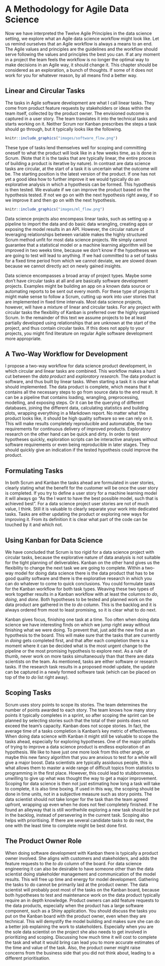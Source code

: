 # A Methodology for Agile Data Science

Now we have interpreted the Twelve Agile Principles in the data science setting, we explore what an Agile data science workflow might look like. 
Let us remind ourselves that an Agile workflow is always a means to an end. 
The Agile values and principles are the guidelines and the workflow should serve following the values and principles the best you can. 
If at any moment in a project the team feels the workflow is no longer the optimal way to make decisions in an Agile way, it should change it.
This chapter should be considered as an exploration, a bunch of thoughts. 
If some of it does not work for you for whatever reason, by all means find a better way.

## Linear and Circular Tasks

The tasks in Agile software development are what I call linear tasks. 
They come from product feature requests by stakeholders or ideas within the team itself, collected by the product owner. 
The envisioned outcome is captured in a user story. 
The team translates it into the technical tasks and starts working on it. 
Neither Scrum nor Kanban prescribes the steps a task should go through, but it typically looks like the following.

```r
knitr::include_graphics("images/software_flow.png")
```

These type of tasks lend themselves well for scoping and committing oneself to what the product will look like in a few weeks time, as is done in Scrum. 
(Note that it is the tasks that are typically linear, the entire process of building a product is iterative by nature).
In contrast are data science tasks are circular, at the start of a task it is uncertain what the outcome will be. 
The starting position is the latest version of the product. 
If one has not yet a good idea how to further improve it we would typically do an explorative analysis in which a hypothesis can be formed.
This hypothesis is then tested.
We evaluate if we can improve the product based on the hypothesis tested. 
If not we go on with the next hypothesis right away, if so we improve it and then go on with the next hypothesis.

```r
knitr::include_graphics("images/ml_flow.png")
```
Data science projects also encompass linear tasks, such as setting up a pipeline to import the data and do basic data wrangling, creating apps or exposing the model results in an API. 
However, the circular nature of leveraging relationships between variable makes the highly structured Scrum method unfit for most data science projects. 
We simply cannot guarantee that a statistical model or a machine learning algorithm will be improved in two weeks time, because we don't know if the hypotheses we are going to test will lead to anything. 
If we had committed to a set of tasks for a fixed time period from which we cannot deviate, we are slowed down because we cannot directly act on newly gained insights. 

Data science encompasses a broad array of project types. 
Maybe some don't have circular tasks at all and are basically software development projects. 
Examples might be building an app on a known data source or automating reports to be sent out every month. 
For these type of projects it might make sense to follow a Scrum, cutting up work into user stories that are implemented in fixed time intervals. 
Most data science projects, however, will have a mixture of linear and circular tasks. 
For any project with circular tasks the flexibility of Kanban is preferred over the highly organised Scrum. 
In the remainder of this text we assume projects to be at least partially developed using relationships that are unknown at the start of the project, and thus contain circular tasks. 
If this does not apply to your projects, you might find literature on regular Agile software development more appropriate.

## A Two-Way Workflow for Development

I propose a two-way workflow for data science product development, in which circular and linear tasks are combined. 
This workflow makes a hard cut between the *data product* and *exploratory research*. 
The data product is software, and thus built by linear tasks. 
When starting a task it is clear what should implemented.
The data product is complete, which means that it contains all the necessary steps to go from source data to the end result. 
It can be a pipeline that contains loading, wrangling, preprocessing, modelling, and exposing steps. 
Or it can be the querying of different databases, joining the different data, calculating statistics and building plots, wrapping everything in a Markdown report.
No matter what the product looks like, it should be high quality software so we can rely on it. 
This will make results completely reproducible and automatable, the two requirements for continuous delivery of improved products. 
Exploratory research on the other hand can be quick and dirty.
In order to test hypotheses quickly, exploration scripts can be interactive analyses without software requirements or even being reproducible in later stages. They should quickly give an indication if the tested hypothesis could improve the product.

## Formulating Tasks

In both Scrum and Kanban the tasks ahead are formulated in user stories, clearly stating what the benefit for the customer will be once the user story is completed. 
If you try to define a user story for a machine learning model it will always go "As the <user of the model> I want to have the best possible model, such that <application of the model> is achieved best". 
For a data science project user stories are not of much value, I think.
Still it is valuable to clearly separate your work into dedicated tasks.
Tasks are either updating the product or exploring new ways for improving it.
From its definition it is clear what part of the code can be touched by it and which not.

## Using Kanban for Data Science

We have concluded that Scrum is too rigid for a data science project with circular tasks, because the explorative nature of data analysis is not suitable for the tight planning of deliverables. 
Kanban on the other hand gives us the flexibility to change the next task we are going to complete. 
Within a two-way model for doing data science there is the data product that has to be good quality software and there is the explorative research in which you can do whatever to come to quick conclusions. 
You could formulate tasks for the Kanban workflow for both task types.
Weaving these two types of work together results in a Kanban workflow with at least the columns *to do*, *doing*, and *done*. 
Both hypotheses to be tested and planned work on the data product are gathered in the *to do* column. 
This is the backlog and it is always ordered from most to least promising, so it is clear what to do next. 

Kanban gives focus, finishing one task at a time. 
Too often when doing data science we have interesting finds on which we jump right away without finishing what we were doing. 
To prevent that, just add the new find as an hypothesis to the board. 
This will make sure that the tasks that are currently in *doing* gets completed first, and that after each completion there is a moment where it can be decided what is the most urgent change to the pipeline or the most promising hypothesis to explore next. 
As a rule of thumb, never work on more tasks simultaneously than that there are data scientists on the team. 
As mentioned, tasks are either software or research tasks.
If the research task results in a proposed model update, the update can be captured in a newly formed software task (which can be placed on top of the *to do* list right away).

## Scoping Tasks

Scrum uses story points to scope its stories. 
The team determines the number of points awarded to each story.
The team knows how many story points it typically completes in a sprint, so after scoping the sprint can be planned by selecting stories such that the total of their points does not exceed the team's capacity. 
Kanban does not scope stories. 
In fact, the average time of a tasks completion is Kanban's key metric of effectiveness. 
When doing data science with Kanban it might still be valuable to scope the tasks ahead, especially for exploring hypotheses. 
One of the major pitfalls of trying to improve a data science product is endless exploration of an hypothesis. 
We like to have just one more look from this other angle, or maybe this new fancy algorithm that you are anxious to test for a while will give a major boost. 
Data scientists are typically assiduous people, this is what allows them to master a wide range of difficult topics from statistics to programming in the first place. 
However, this could lead to stubbornness, unwilling to give up what was thought the way to get a major improvement. 
Scoping for data science is then not just estimating how long a task will take to complete, it is also time boxing. 
If used in this way, the scoping should be done in time units, not in a subjective measure such as story points. 
The data scientist should not take longer for the task than the team agreed upfront, wrapping up even when he does not feel completely finished. 
If he found an alleyway that is still worthwhile exploring a new task should be put in the backlog, instead of persevering in the current task. 
Scoping also helps with prioritising. 
If there are several candidate tasks to do next, the one with the least time to complete might be best done first. 

## The Product Owner Role

When doing software development with Kanban there is typically a product owner involved. 
She aligns with customers and stakeholders, and adds the feature requests to the *to do* column of the board. 
For data science engineering it can also be desirable to have someone other than the data scientist doing stakeholder management and communication of the model results. 
This will free up time and energy for model development. 
Gathering the tasks to do cannot be primarily laid at the product owner. 
The data scientist will probably post most of the tasks on the Kanban board, because both hypotheses to test and maintenance work on the data product typically require an in depth knowledge. 
Product owners can add feature requests to the data products, especially when the product has a large software component, such as a Shiny application. 
You should discuss the tasks you put on the Kanban board with the product owner, even when they are technical. 
This will demystify the model building and makes sure she can do a better job explaining the work to stakeholders. 
Especially when you are the sole data scientist on the project she also needs to get involved in prioritizing and scoping. 
Discussing how much time it will cost to complete the task and what it would bring can lead you to more accurate estimates of the time and value of the task. 
Also, the product owner might raise concerns from the business side that you did not think about, leading to a different prioritisation.

